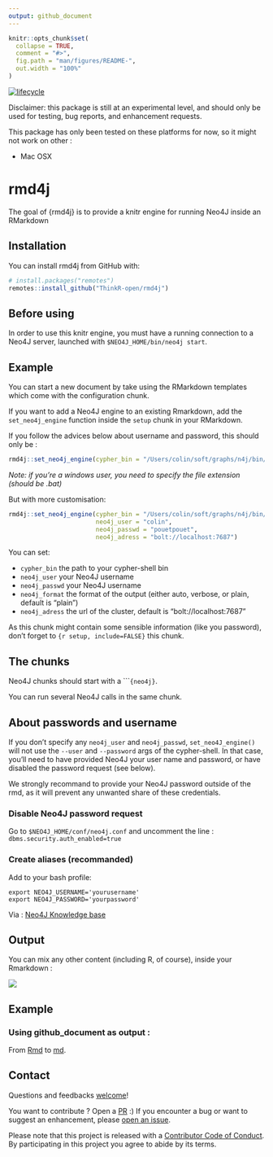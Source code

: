 ```yaml
---
output: github_document
---
```


<!-- README.md is generated from README.Rmd. Please edit that file -->

```r
knitr::opts_chunk$set(
  collapse = TRUE,
  comment = "#>",
  fig.path = "man/figures/README-",
  out.width = "100%"
)
```

[![lifecycle](https://img.shields.io/badge/lifecycle-experimental-orange.svg)](https://www.tidyverse.org/lifecycle/#experimental)

Disclaimer: this package is still at an experimental level, and should only be used for testing, bug reports, and enhancement requests. 

This package has only been tested on these platforms for now, so it might not work on other : 

+ Mac OSX

# rmd4j

The goal of {rmd4j} is to provide a knitr engine for running Neo4J inside an RMarkdown

## Installation

You can install rmd4j from GitHub with:

```r
# install.packages("remotes")
remotes::install_github("ThinkR-open/rmd4j")
```

## Before using 

In order to use this knitr engine, you must have a running connection to a Neo4J server, launched with `$NEO4J_HOME/bin/neo4j start`. 

## Example

You can start a new document by take using the RMarkdown templates which come with the configuration chunk. 

If you want to add a Neo4J engine to an existing Rmarkdown, add the `set_neo4j_engine` function inside the `setup` chunk in your RMarkdown. 

If you follow the advices below about username and password, this should only be : 

```r
rmd4j::set_neo4j_engine(cypher_bin = "/Users/colin/soft/graphs/n4j/bin/cypher-shell")
```

_Note: if you're a windows user, you need to specify the file extension (should be .bat)_ 

But with more customisation:

```r
rmd4j::set_neo4j_engine(cypher_bin = "/Users/colin/soft/graphs/n4j/bin/cypher-shell", 
                        neo4j_user = "colin", 
                        neo4j_passwd = "pouetpouet", 
                        neo4j_adress = "bolt://localhost:7687")
```

You can set: 

+ `cypher_bin` the path to your cypher-shell bin
+ `neo4j_user` your Neo4J username
+ `neo4j_passwd` your Neo4J username
+ `neo4j_format` the format of the output (either auto, verbose, or plain, default is "plain")
+ `neo4j_adress` the url of the cluster, default is "bolt://localhost:7687"

As this chunk might contain some sensible information (like you password), don't forget to `{r setup, include=FALSE}` this chunk. 

## The chunks 

Neo4J chunks should start with a ````{neo4j}`. 

You can run several Neo4J calls in the same chunk. 

## About passwords and username

If you don't specify any `neo4j_user` and `neo4j_passwd`, `set_neo4J_engine()` will not use the `--user` and `--password` args of the cypher-shell. In that case, you'll need to have provided Neo4J your user name and password, or have disabled the password request (see below). 

We strongly recommand to provide your Neo4J password outside of the rmd, as it will prevent any unwanted share of these credentials. 

### Disable Neo4J password request 

Go to `$NEO4J_HOME/conf/neo4j.conf` and uncomment the line : `dbms.security.auth_enabled=true`


### Create aliases (recommanded)

Add to your bash profile: 

```
export NEO4J_USERNAME='yourusername'
export NEO4J_PASSWORD='yourpassword'
```

Via : [Neo4J Knowledge base](https://neo4j.com/developer/kb/how-do-i-authenticate-with-cypher-shell-without-specifying-the-username-and-password-on-the-command-line/)

## Output 

You can mix any other content (including R, of course), inside your Rmarkdown : 

![](READMEfig/rmd4j.png)

## Example 

### Using github_document as output : 

From [Rmd](https://github.com/ColinFay/neo4Jplayground/blob/master/colintracks.Rmd) to [md](https://github.com/ColinFay/neo4Jplayground/blob/master/colintracks.md). 

## Contact

Questions and feedbacks [welcome](mailto:colin@thinkr.fr)!

You want to contribute ? Open a [PR](https://github.com/thinkr/rmd4j/pulls) :) If you encounter a bug or want to suggest an enhancement, please [open an issue](https://github.com/thinkr/rmd4j/issues).


  Please note that this project is released with a [Contributor Code of Conduct](CODE_OF_CONDUCT.md).
  By participating in this project you agree to abide by its terms.
